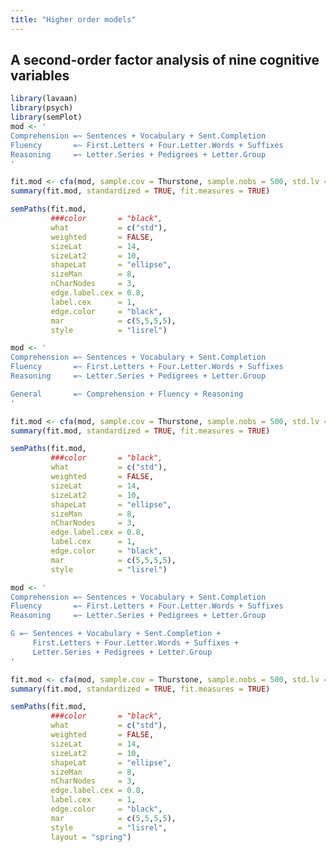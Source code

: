 ```yaml
---
title: "Higher order models"
---
```


## A second-order factor analysis of nine cognitive variables

```r
library(lavaan)
library(psych)
library(semPlot)
mod <- '
Comprehension =~ Sentences + Vocabulary + Sent.Completion
Fluency       =~ First.Letters + Four.Letter.Words + Suffixes
Reasoning     =~ Letter.Series + Pedigrees + Letter.Group
'

fit.mod <- cfa(mod, sample.cov = Thurstone, sample.nobs = 500, std.lv = TRUE)
summary(fit.mod, standardized = TRUE, fit.measures = TRUE)
```

```r
semPaths(fit.mod,
         ###color       = "black",
         what           = c("std"),
         weighted       = FALSE,
         sizeLat        = 14,
         sizeLat2       = 10,          
         shapeLat       = "ellipse",
         sizeMan        = 8,
         nCharNodes     = 3,
         edge.label.cex = 0.8,
         label.cex      = 1, 
         edge.color     = "black",
         mar            = c(5,5,5,5),
         style          = "lisrel")
```



```r
mod <- '
Comprehension =~ Sentences + Vocabulary + Sent.Completion
Fluency       =~ First.Letters + Four.Letter.Words + Suffixes
Reasoning     =~ Letter.Series + Pedigrees + Letter.Group

General       =~ Comprehension + Fluency + Reasoning
'

fit.mod <- cfa(mod, sample.cov = Thurstone, sample.nobs = 500, std.lv = TRUE)
summary(fit.mod, standardized = TRUE, fit.measures = TRUE)
```

```r
semPaths(fit.mod,
         ###color       = "black",
         what           = c("std"),
         weighted       = FALSE,
         sizeLat        = 14,
         sizeLat2       = 10,          
         shapeLat       = "ellipse",
         sizeMan        = 8,
         nCharNodes     = 3,
         edge.label.cex = 0.8,
         label.cex      = 1, 
         edge.color     = "black",
         mar            = c(5,5,5,5),
         style          = "lisrel")
```
```r
mod <- '
Comprehension =~ Sentences + Vocabulary + Sent.Completion
Fluency       =~ First.Letters + Four.Letter.Words + Suffixes
Reasoning     =~ Letter.Series + Pedigrees + Letter.Group

G =~ Sentences + Vocabulary + Sent.Completion +
     First.Letters + Four.Letter.Words + Suffixes +
     Letter.Series + Pedigrees + Letter.Group
'

fit.mod <- cfa(mod, sample.cov = Thurstone, sample.nobs = 500, std.lv = TRUE, orthogonal = TRUE)
summary(fit.mod, standardized = TRUE, fit.measures = TRUE)
```


```r
semPaths(fit.mod,
         ###color       = "black",
         what           = c("std"),
         weighted       = FALSE,
         sizeLat        = 14,
         sizeLat2       = 10,          
         shapeLat       = "ellipse",
         sizeMan        = 8,
         nCharNodes     = 3,
         edge.label.cex = 0.8,
         label.cex      = 1, 
         edge.color     = "black",
         mar            = c(5,5,5,5),
         style          = "lisrel",
         layout = "spring")
```

